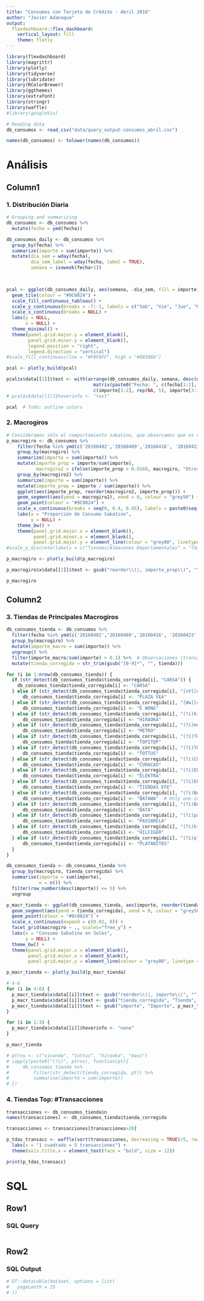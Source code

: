 ```yaml
---
title: "Consumos con Tarjeta de Crédito - Abril 2016"
author: "Javier Adanaque"
output:
  flexdashboard::flex_dashboard:
    vertical_layout: fill
    theme: flatly
---
```


```r
library(flexdashboard)
library(magrittr)
library(plotly)
library(tidyverse)
library(lubridate)
library(RColorBrewer)
library(ggthemes)
library(extrafont)
library(stringr)
library(waffle)
#library(googleVis)

# Reading data
db_consumos <- read_csv("data/query_output-consumos_abril.csv")

names(db_consumos) <- tolower(names(db_consumos))

```

An&aacute;lisis
=======================================================================


Column1 {data-width=530}
-----------------------------------------------------------------------

### 1. Distribuci&oacute;n Diaria

```r
# Grouping and summarizing
db_consumos <- db_consumos %>%
  mutate(fecha = ymd(fecha))

db_consumos_daily <- db_consumos %>%
  group_by(fecha) %>%
  summarize(importe = sum(importe)) %>%
  mutate(dia_sem = wday(fecha),
         dia_sem_label = wday(fecha, label = TRUE),
         semana = isoweek(fecha+1))
  


pcal <- ggplot(db_consumos_daily, aes(semana, -dia_sem, fill = importe)) +
  geom_tile(colour = "#9C0824") +
  scale_fill_continuous_tableau() +
  scale_y_continuous(breaks = -7:-1, labels = c("Sab", "Vie", "Jue", "Mie", "Mar", "Lun", "Dom")) +
  scale_x_continuous(breaks = NULL) +
  labs(y = NULL,
       x = NULL) +
  theme_minimal() +
  theme(panel.grid.major.y = element_blank(),
        panel.grid.minor.y = element_blank(),
        legend.position = "right",
        legend.direction = "vertical")
#scale_fill_continuous(low = "#F0F8FF", high = "#08306b")

pcal <- plotly_build(pcal)

pcal$x$data[[1]]$text <- with(arrange(db_consumos_daily, semana, desc(dia_sem)),
                                matrix(paste0("Fecha: ", c(fecha[1:2], rep(NA, 5), fecha[3:30]), "<br>Importe: ",
                                c(importe[1:2], rep(NA, 5), importe[3:30])), nrow = 7, ncol = 5))
# pcal$x$data[[1]]$hoverinfo <- "text"

pcal  # Todo: outline colors
```

### 2. Macrogiros

```r
# Consideramos sólo el comportamiento sabatino, que observamos que es donde hay mayor consumo con tarjeta
p_macrogiro <- db_consumos %>%
    filter(fecha %in% ymd(c('20160402','20160409','20160416', '20160423','20160430'))) %>%
    group_by(macrogiro) %>%
    summarize(importe = sum(importe)) %>%
    mutate(importe_prop = importe/sum(importe),
           macrogiro2 = ifelse(importe_prop > 0.0169, macrogiro, "Otros")) %>%
    group_by(macrogiro2) %>%
    summarize(importe = sum(importe)) %>%
    mutate(importe_prop = importe / sum(importe)) %>%
    ggplot(aes(importe_prop, reorder(macrogiro2, importe_prop))) +
    geom_segment(aes(yend = macrogiro2), xend = 0, colour = "grey50") +
    geom_point(colour = "#9C0824") +
    scale_x_continuous(breaks = seq(0, 0.4, 0.05), labels = paste0(seq(0, 0.4, 0.05)*100, "%")) +
    labs(x = "Proporción de Consumo Sabatino",
         y = NULL) +
    theme_bw() +
    theme(panel.grid.major.x = element_blank(),
          panel.grid.minor.x = element_blank(),
          panel.grid.major.y = element_line(colour = "grey80", linetype = "dashed"))
#scale_y_discrete(labels = c("Tiendas/Almacenes Departamentales" = "Tdas./Almac. Departamentales")) +

p_macrogiro <- plotly_build(p_macrogiro)

p_macrogiro$x$data[[2]]$text <- gsub("reorder\\(|, importe_prop\\)", "", p_macrogiro$x$data[[2]]$text)

p_macrogiro

```

Column2 {data-width=470}
-----------------------------------------------------------------------

### 3. Tiendas de Principales Macrogiros

```r
db_consumos_tienda <- db_consumos %>%
  filter(fecha %in% ymd(c('20160402','20160409','20160416', '20160423','20160430'))) %>%
  group_by(macrogiro) %>%
  mutate(importe_macro = sum(importe)) %>%
  ungroup() %>%
  filter(importe_macro/sum(importe) > 0.1) %>%  # Observaciones (transacciones) cuyo macrogiro represente más del 10% del consumo sabatino
  mutate(tienda_corregida = str_trim(gsub("[0-9]*", "", tienda)))

for (i in 1:nrow(db_consumos_tienda)) {
  if (str_detect(db_consumos_tienda$tienda_corregida[i], "CARSA")) {
    db_consumos_tienda$tienda_corregida[i] <- "CARSA"
  } else if (str_detect(db_consumos_tienda$tienda_corregida[i], "[vV][eE][Aa]")) {
      db_consumos_tienda$tienda_corregida[i] <- "PLAZA VEA"
  } else if (str_detect(db_consumos_tienda$tienda_corregida[i], "[Ww][oO][nN][gG]")) {
      db_consumos_tienda$tienda_corregida[i] <- "E WONG"
  } else if (str_detect(db_consumos_tienda$tienda_corregida[i], "(?i)hiraoka")) {
      db_consumos_tienda$tienda_corregida[i] <- "HIRAOKA"
  } else if (str_detect(db_consumos_tienda$tienda_corregida[i], "(?i)metro")) {
      db_consumos_tienda$tienda_corregida[i] <- "METRO"
  } else if (str_detect(db_consumos_tienda$tienda_corregida[i], "(?i)TOP[IY] ?TOP")) {
      db_consumos_tienda$tienda_corregida[i] <- "TOPITOP"
  } else if (str_detect(db_consumos_tienda$tienda_corregida[i], "(?i)TOTTUS")) {
      db_consumos_tienda$tienda_corregida[i] <- "TOTTUS"
  } else if (str_detect(db_consumos_tienda$tienda_corregida[i], "(?i)CURACAO")) {
      db_consumos_tienda$tienda_corregida[i] <- "CURACAO"
  } else if (str_detect(db_consumos_tienda$tienda_corregida[i], "(?i)ELEKTRA")) {
      db_consumos_tienda$tienda_corregida[i] <- "ELEKTRA"
  } else if (str_detect(db_consumos_tienda$tienda_corregida[i], "(?i)EFE")) {
      db_consumos_tienda$tienda_corregida[i] <- "TIENDAS EFE"
  } else if (str_detect(db_consumos_tienda$tienda_corregida[i], "(?i)BATAWA")) {
      db_consumos_tienda$tienda_corregida[i] <- "BATAWA"  # Only one insignificant transaction. Used only to keep it different from BATA
  } else if (str_detect(db_consumos_tienda$tienda_corregida[i], "(?i)BATA")) {
      db_consumos_tienda$tienda_corregida[i] <- "BATA"
  } else if (str_detect(db_consumos_tienda$tienda_corregida[i], "(?i)pass?arela")) {
      db_consumos_tienda$tienda_corregida[i] <- "PASSARELA"
  } else if (str_detect(db_consumos_tienda$tienda_corregida[i], "(?i)hilfiger")) {
      db_consumos_tienda$tienda_corregida[i] <- "HILFIGER"
  } else if (str_detect(db_consumos_tienda$tienda_corregida[i], "(?i)platan")) {
      db_consumos_tienda$tienda_corregida[i] <- "PLATANITOS"
  }
}

db_consumos_tienda <- db_consumos_tienda %>%
  group_by(macrogiro, tienda_corregida) %>%
  summarise(importe = sum(importe),
            n = n()) %>%
  filter(row_number(desc(importe)) <= 5) %>%
  ungroup

p_macr_tienda <- ggplot(db_consumos_tienda, aes(importe, reorder(tienda_corregida, importe))) +
  geom_segment(aes(yend = tienda_corregida), xend = 0, colour = "grey50") +
  geom_point(colour = "#9c0824") +
  scale_x_continuous(expand = c(0.02, 0)) +
  facet_grid(macrogiro ~ ., scales="free_y") +
  labs(x = "Consumo Sabatino en Soles",
       y = NULL) +
  theme_bw() +
  theme(panel.grid.major.x = element_blank(),
        panel.grid.minor.x = element_blank(),
        panel.grid.major.y = element_line(colour = "grey80", linetype = "dashed"))

p_macr_tienda <- plotly_build(p_macr_tienda)

# 4-6
for (i in 4:6) {
  p_macr_tienda$x$data[[i]]$text <- gsub("reorder\\(|, importe\\)", "", p_macr_tienda$x$data[[i]]$text)
  p_macr_tienda$x$data[[i]]$text <- gsub("tienda_corregida", "Tienda", p_macr_tienda$x$data[[i]]$text)
  p_macr_tienda$x$data[[i]]$text <- gsub("importe", "Importe", p_macr_tienda$x$data[[i]]$text)
}

for (i in 1:3) {
  p_macr_tienda$x$data[[i]]$hoverinfo <- "none"
}

p_macr_tienda

# ptrns <- c("vivanda", "tottus", "hiraoka", "mass")
# sapply(paste0("(?i)", ptrns), function(pt){
#     db_consumos_tienda %>%
#         filter(str_detect(tienda_corregida, pt)) %>%
#         summarise(importe = sum(importe))
# })

```

### 4. Tiendas Top: #Transacciones

```r
transacciones <- db_consumos_tienda$n
names(transacciones) <- db_consumos_tienda$tienda_corregida

transacciones <- transacciones[transacciones>20]

p_tdas_transacc <- waffle(sort(transacciones, decreasing = TRUE)/5, rows = 14, size = 1, colors = tableau_color_pal("tableau20")(11)) +
  labs(x = "1 cuadrado = 5 transacciones") +
  theme(axis.title.x = element_text(face = "bold", size = 12))

print(p_tdas_transacc)
```

SQL {data-orientation=rows}
=======================================================================

Row1 {data-width=300}
-----------------------------------------------------------------------

### SQL Query

```

```

Row2 {data-height=700}
-----------------------------------------------------------------------

### SQL Output

```r
# DT::datatable(dataset, options = list(
#   pageLenth = 25
# ))
```
